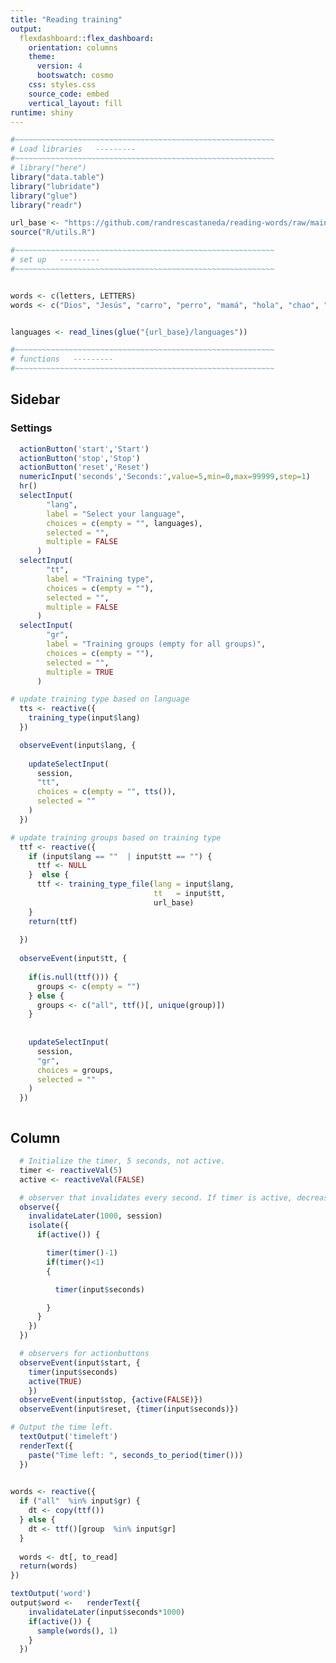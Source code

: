 ```yaml
---
title: "Reading training"
output: 
  flexdashboard::flex_dashboard:
    orientation: columns
    theme:
      version: 4
      bootswatch: cosmo
    css: styles.css
    source_code: embed
    vertical_layout: fill
runtime: shiny
---
```



```r
#~~~~~~~~~~~~~~~~~~~~~~~~~~~~~~~~~~~~~~~~~~~~~~~~~~~~~~~~~~
# Load libraries   ---------
#~~~~~~~~~~~~~~~~~~~~~~~~~~~~~~~~~~~~~~~~~~~~~~~~~~~~~~~~~~
# library("here")
library("data.table")
library("lubridate")
library("glue")
library("readr")

url_base <- "https://github.com/randrescastaneda/reading-words/raw/main/static"
source("R/utils.R")

#~~~~~~~~~~~~~~~~~~~~~~~~~~~~~~~~~~~~~~~~~~~~~~~~~~~~~~~~~~
# set up   ---------
#~~~~~~~~~~~~~~~~~~~~~~~~~~~~~~~~~~~~~~~~~~~~~~~~~~~~~~~~~~


words <- c(letters, LETTERS)
words <- c("Dios", "Jesús", "carro", "perro", "mamá", "hola", "chao", "usted", "tú", "él", "ella", "amor", "caro", "sí", "no", "ahora", "después", "cuando", "está", "esta", "soy", "es", "ya", "papá", "español")


languages <- read_lines(glue("{url_base}/languages"))

#~~~~~~~~~~~~~~~~~~~~~~~~~~~~~~~~~~~~~~~~~~~~~~~~~~~~~~~~~~
# functions   ---------
#~~~~~~~~~~~~~~~~~~~~~~~~~~~~~~~~~~~~~~~~~~~~~~~~~~~~~~~~~~

```


Sidebar {.sidebar  data-width=350} 
-----------------------------------------------------------------------

### Settings

```r
  actionButton('start','Start')
  actionButton('stop','Stop')
  actionButton('reset','Reset')
  numericInput('seconds','Seconds:',value=5,min=0,max=99999,step=1)
  hr()
  selectInput(
        "lang",
        label = "Select your language",
        choices = c(empty = "", languages),
        selected = "",
        multiple = FALSE
      )
  selectInput(
        "tt",
        label = "Training type",
        choices = c(empty = ""),
        selected = "",
        multiple = FALSE
      )
  selectInput(
        "gr",
        label = "Training groups (empty for all groups)",
        choices = c(empty = ""),
        selected = "",
        multiple = TRUE
      )
```



```r

# update training type based on language
  tts <- reactive({
    training_type(input$lang)
  })

  observeEvent(input$lang, {
    
    updateSelectInput(
      session,
      "tt",
      choices = c(empty = "", tts()),
      selected = ""
    )
  })

# update training groups based on training type
  ttf <- reactive({
    if (input$lang == ""  | input$tt == "") {
      ttf <- NULL
    }  else {
      ttf <- training_type_file(lang = input$lang, 
                                tt   = input$tt, 
                                url_base)
    }
    return(ttf)
    
  })
  
  observeEvent(input$tt, {
    
    if(is.null(ttf())) {
      groups <- c(empty = "")
    } else {
      groups <- c("all", ttf()[, unique(group)])
    }
    
      
    updateSelectInput(
      session,
      "gr",
      choices = groups,
      selected = ""
    )
  })



```

Column {data-width=900}
-----------------------------------------------------------------------


```r
  # Initialize the timer, 5 seconds, not active.
  timer <- reactiveVal(5)
  active <- reactiveVal(FALSE)

  # observer that invalidates every second. If timer is active, decrease by one.
  observe({
    invalidateLater(1000, session)
    isolate({
      if(active()) {

        timer(timer()-1)
        if(timer()<1)
        {

          timer(input$seconds)

        }
      }
    })
  })

  # observers for actionbuttons
  observeEvent(input$start, {
    timer(input$seconds)
    active(TRUE)
    })
  observeEvent(input$stop, {active(FALSE)})
  observeEvent(input$reset, {timer(input$seconds)})

```


```r
# Output the time left.
  textOutput('timeleft')
  renderText({
    paste("Time left: ", seconds_to_period(timer()))
  })
  
```


```r
words <- reactive({
  if ("all"  %in% input$gr) {
    dt <- copy(ttf())
  } else {
    dt <- ttf()[group  %in% input$gr]
  }
  
  words <- dt[, to_read]
  return(words)
})

textOutput('word')
output$word <-   renderText({
    invalidateLater(input$seconds*1000)
    if(active()) {
      sample(words(), 1)
    }
  })

```
